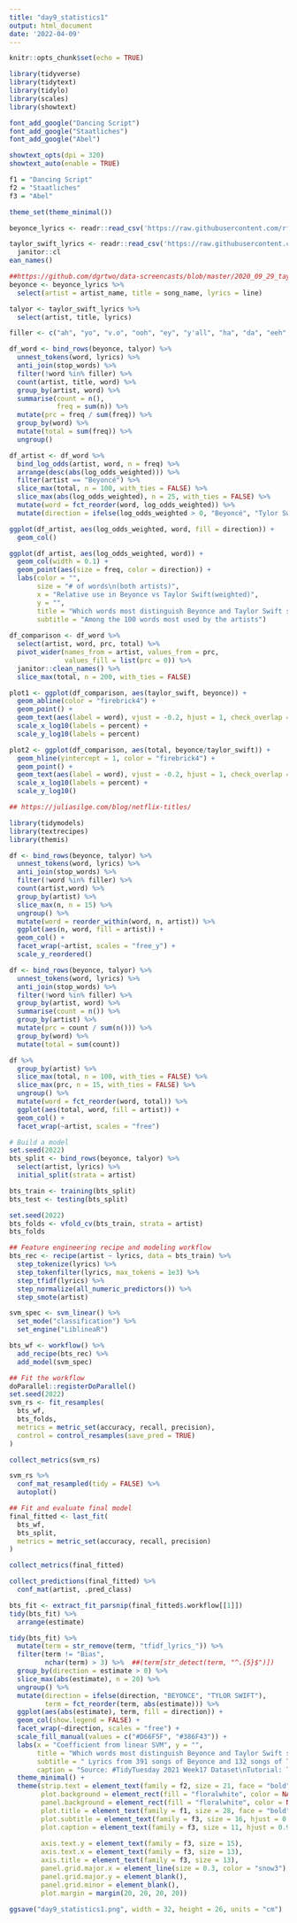 ```yaml
---
title: "day9_statistics1"
output: html_document
date: '2022-04-09'
---
```


```r
knitr::opts_chunk$set(echo = TRUE)
```

```r
library(tidyverse)
library(tidytext)
library(tidylo)
library(scales)
library(showtext)

font_add_google("Dancing Script")
font_add_google("Staatliches")
font_add_google("Abel")

showtext_opts(dpi = 320)
showtext_auto(enable = TRUE)

f1 = "Dancing Script"
f2 = "Staatliches"
f3 = "Abel"

theme_set(theme_minimal())
```


```r
beyonce_lyrics <- readr::read_csv('https://raw.githubusercontent.com/rfordatascience/tidytuesday/master/data/2020/2020-09-29/beyonce_lyrics.csv')

taylor_swift_lyrics <- readr::read_csv('https://raw.githubusercontent.com/rfordatascience/tidytuesday/master/data/2020/2020-09-29/taylor_swift_lyrics.csv') %>%
  janitor::cl
ean_names()
```


```r
##https://github.com/dgrtwo/data-screencasts/blob/master/2020_09_29_taylor_swift_beyonce.Rmd
beyonce <- beyonce_lyrics %>% 
  select(artist = artist_name, title = song_name, lyrics = line)

talyor <- taylor_swift_lyrics %>% 
  select(artist, title, lyrics)

filler <- c("ah", "yo", "v.o", "ooh", "ey", "y'all", "ha", "da", "eeh", "di", "uh", "ya")

df_word <- bind_rows(beyonce, talyor) %>% 
  unnest_tokens(word, lyrics) %>% 
  anti_join(stop_words) %>% 
  filter(!word %in% filler) %>% 
  count(artist, title, word) %>% 
  group_by(artist, word) %>% 
  summarise(count = n(),
            freq = sum(n)) %>% 
  mutate(prc = freq / sum(freq)) %>% 
  group_by(word) %>% 
  mutate(total = sum(freq)) %>% 
  ungroup() 

df_artist <- df_word %>% 
  bind_log_odds(artist, word, n = freq) %>% 
  arrange(desc(abs(log_odds_weighted))) %>% 
  filter(artist == "Beyoncé") %>% 
  slice_max(total, n = 100, with_ties = FALSE) %>% 
  slice_max(abs(log_odds_weighted), n = 25, with_ties = FALSE) %>% 
  mutate(word = fct_reorder(word, log_odds_weighted)) %>% 
  mutate(direction = ifelse(log_odds_weighted > 0, "Beyoncé", "Tylor Swift"))

ggplot(df_artist, aes(log_odds_weighted, word, fill = direction)) +
  geom_col()

ggplot(df_artist, aes(log_odds_weighted, word)) +
  geom_col(width = 0.1) +
  geom_point(aes(size = freq, color = direction)) +
  labs(color = "",
       size = "# of words\n(both artists)",
       x = "Relative use in Beyonce vs Taylor Swift(weighted)",
       y = "",
       title = "Which words most distinguish Beyonce and Taylor Swift songs?",
       subtitle = "Among the 100 words most used by the artists")
  
df_comparison <- df_word %>% 
  select(artist, word, prc, total) %>% 
  pivot_wider(names_from = artist, values_from = prc,
              values_fill = list(prc = 0)) %>% 
  janitor::clean_names() %>% 
  slice_max(total, n = 200, with_ties = FALSE)

plot1 <- ggplot(df_comparison, aes(taylor_swift, beyonce)) +
  geom_abline(color = "firebrick4") +
  geom_point() +
  geom_text(aes(label = word), vjust = -0.2, hjust = 1, check_overlap = TRUE) +
  scale_x_log10(labels = percent) +
  scale_y_log10(labels = percent)

plot2 <- ggplot(df_comparison, aes(total, beyonce/taylor_swift)) +
  geom_hline(yintercept = 1, color = "firebrick4") +
  geom_point() +
  geom_text(aes(label = word), vjust = -0.2, hjust = 1, check_overlap = TRUE) +
  scale_x_log10(labels = percent) +
  scale_y_log10()
```

```r
## https://juliasilge.com/blog/netflix-titles/

library(tidymodels)
library(textrecipes)
library(themis)
```

```r
df <- bind_rows(beyonce, talyor) %>% 
  unnest_tokens(word, lyrics) %>% 
  anti_join(stop_words) %>% 
  filter(!word %in% filler) %>% 
  count(artist,word) %>% 
  group_by(artist) %>% 
  slice_max(n, n = 15) %>% 
  ungroup() %>% 
  mutate(word = reorder_within(word, n, artist)) %>% 
  ggplot(aes(n, word, fill = artist)) +
  geom_col() +
  facet_wrap(~artist, scales = "free_y") +
  scale_y_reordered()

df <- bind_rows(beyonce, talyor) %>% 
  unnest_tokens(word, lyrics) %>% 
  anti_join(stop_words) %>% 
  filter(!word %in% filler) %>% 
  group_by(artist, word) %>% 
  summarise(count = n()) %>% 
  group_by(artist) %>% 
  mutate(prc = count / sum(n())) %>% 
  group_by(word) %>% 
  mutate(total = sum(count))

df %>% 
  group_by(artist) %>% 
  slice_max(total, n = 100, with_ties = FALSE) %>% 
  slice_max(prc, n = 15, with_ties = FALSE) %>% 
  ungroup() %>% 
  mutate(word = fct_reorder(word, total)) %>% 
  ggplot(aes(total, word, fill = artist)) +
  geom_col() +
  facet_wrap(~artist, scales = "free")

```

```r
# Build a model
set.seed(2022)
bts_split <- bind_rows(beyonce, talyor) %>% 
  select(artist, lyrics) %>% 
  initial_split(strata = artist)

bts_train <- training(bts_split)
bts_test <- testing(bts_split)

set.seed(2022)
bts_folds <- vfold_cv(bts_train, strata = artist)
bts_folds

## Feature engineering recipe and modeling workflow
bts_rec <- recipe(artist ~ lyrics, data = bts_train) %>% 
  step_tokenize(lyrics) %>% 
  step_tokenfilter(lyrics, max_tokens = 1e3) %>% 
  step_tfidf(lyrics) %>% 
  step_normalize(all_numeric_predictors()) %>% 
  step_smote(artist)

svm_spec <- svm_linear() %>% 
  set_mode("classification") %>% 
  set_engine("LiblineaR")

bts_wf <- workflow() %>% 
  add_recipe(bts_rec) %>% 
  add_model(svm_spec)

## Fit the workflow
doParallel::registerDoParallel()
set.seed(2022)
svm_rs <- fit_resamples(
  bts_wf,
  bts_folds,
  metrics = metric_set(accuracy, recall, precision),
  control = control_resamples(save_pred = TRUE)
)

collect_metrics(svm_rs)

svm_rs %>% 
  conf_mat_resampled(tidy = FALSE) %>% 
  autoplot()

```

```r
## Fit and evaluate final model
final_fitted <- last_fit(
  bts_wf,
  bts_split,
  metrics = metric_set(accuracy, recall, precision)
)

collect_metrics(final_fitted)

collect_predictions(final_fitted) %>% 
  conf_mat(artist, .pred_class)

bts_fit <- extract_fit_parsnip(final_fitted$.workflow[[1]])
tidy(bts_fit) %>% 
  arrange(estimate)

tidy(bts_fit) %>% 
  mutate(term = str_remove(term, "tfidf_lyrics_")) %>% 
  filter(term != "Bias",
         nchar(term) > 3) %>%  ##(term[str_detect(term, "^.{5}$")])
  group_by(direction = estimate > 0) %>% 
  slice_max(abs(estimate), n = 20) %>% 
  ungroup() %>% 
  mutate(direction = ifelse(direction, "BEYONCE", "TYLOR SWIFT"),
         term = fct_reorder(term, abs(estimate))) %>% 
  ggplot(aes(abs(estimate), term, fill = direction)) +
  geom_col(show.legend = FALSE) +
  facet_wrap(~direction, scales = "free") +
  scale_fill_manual(values = c("#D66F5F", "#386F43")) +
  labs(x = "Coefficient from linear SVM", y = "",
       title = "Which words most distinguish Beyonce and Taylor Swift songs?",
       subtitle = " Lyrics from 391 songs of Beyonce and 132 songs of Taylor Swift",
       caption = "Source: #TidyTuesday 2021 Week17 Dataset\nTutorial: Tidymodels by Julia Silge\nGraphic: Sung Inkyung") +
  theme_minimal() +
  theme(strip.text = element_text(family = f2, size = 21, face = "bold"),
        plot.background = element_rect(fill = "floralwhite", color = NA),
        panel.background = element_rect(fill = "floralwhite", color = NA),
        plot.title = element_text(family = f1, size = 28, face = "bold", hjust = 0.5, margin = margin(b = 9)),
        plot.subtitle = element_text(family = f3, size = 16, hjust = 0.5, margin = margin(b = 15)),
        plot.caption = element_text(family = f3, size = 11, hjust = 0.95, lineheight = 1.1, margin = margin(t = 15)),
        
        axis.text.y = element_text(family = f3, size = 15),
        axis.text.x = element_text(family = f3, size = 13),
        axis.title = element_text(family = f3, size = 13),
        panel.grid.major.x = element_line(size = 0.3, color = "snow3"),
        panel.grid.major.y = element_blank(),
        panel.grid.minor = element_blank(),
        plot.margin = margin(20, 20, 20, 20))

ggsave("day9_statistics1.png", width = 32, height = 26, units = "cm")
  
```


